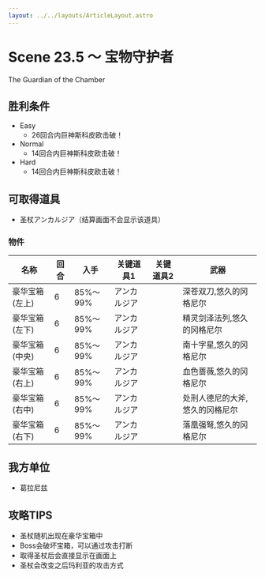 ```yaml
---
layout: ../../layouts/ArticleLayout.astro
---
```

# Scene 23.5 ～ 宝物守护者  

The Guardian of the Chamber

## 胜利条件 

- Easy
  - 26回合内巨神斯科皮欧击破！
- Normal
  - 14回合内巨神斯科皮欧击破！
- Hard
  - 14回合内巨神斯科皮欧击破！

## 可取得道具 

- 圣杖アンカルジア（结算画面不会显示该道具）

### 物件

|名称|回合|入手|关键道具1|关键道具2|武器|
|---|---|---|---|---|---|
|豪华宝箱(左上)|6|85%～99%|アンカルジア||深苍双刀,悠久的冈格尼尔|
|豪华宝箱(左下)|6|85%～99%|アンカルジア||精灵剑泽法列,悠久的冈格尼尔|
|豪华宝箱(中央)|6|85%～99%|アンカルジア||南十字星,悠久的冈格尼尔|
|豪华宝箱(右上)|6|85%～99%|アンカルジア||血色蔷薇,悠久的冈格尼尔|
|豪华宝箱(右中)|6|85%～99%|アンカルジア||处刑人德尼的大斧,悠久的冈格尼尔|
|豪华宝箱(右下)|6|85%～99%|アンカルジア||落凰强弩,悠久的冈格尼尔|

## 我方单位 

- 葛拉尼兹

## 攻略TIPS 

- 圣杖随机出现在豪华宝箱中
- Boss会破坏宝箱，可以通过攻击打断
- 取得圣杖后会直接显示在画面上
- 圣杖会改变之后玛利亚的攻击方式